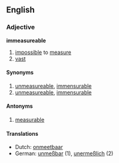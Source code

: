 ==English==
===Adjective===
'''immeasureable'''
# [[impossible]] to [[measure]]
# [[vast]]
====Synonyms====
# [[unmeasureable]], [[immensurable]]
# [[unmeasureable]], [[immensurable]]
====Antonyms====
#[[measurable]]
====Translations====
*Dutch: [[onmeetbaar]]
*German: [[unmeßbar]] (1), [[unermeßlich]] (2)